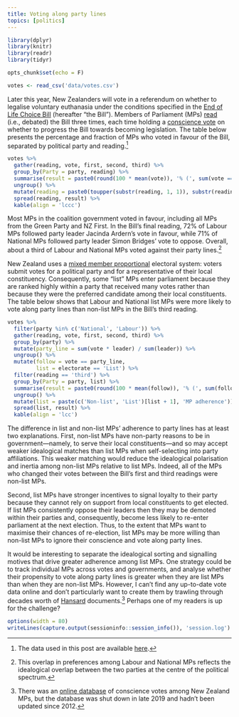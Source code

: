 ```yaml
---
title: Voting along party lines
topics: [politics]
---
```


```r
library(dplyr)
library(knitr)
library(readr)
library(tidyr)

opts_chunk$set(echo = F)

votes <- read_csv('data/votes.csv')
```

Later this year, New Zealanders will vote in a referendum on whether to legalise voluntary euthanasia under the conditions specified in the [End of Life Choice Bill](http://www.legislation.govt.nz/bill/member/2017/0269/latest/DLM7285905.html) (hereafter "the Bill").
Members of Parliament (MPs) [read](https://en.wikipedia.org/wiki/Reading_(legislature)) (i.e., debated) the Bill three times, each time holding a [conscience vote](https://en.wikipedia.org/wiki/Conscience_vote) on whether to progress the Bill towards becoming legislation.
The table below presents the percentage and fraction of MPs who voted in favour of the Bill, separated by political party and reading.[^data]

[^data]: The data used in this post are available [here](https://github.com/bldavies/eolc-bill/).

```r
votes %>%
  gather(reading, vote, first, second, third) %>%
  group_by(Party = party, reading) %>%
  summarise(result = paste0(round(100 * mean(vote)), '% (', sum(vote == 1), '/', n(), ')')) %>%
  ungroup() %>%
  mutate(reading = paste0(toupper(substr(reading, 1, 1)), substr(reading, 2, nchar(reading)), ' reading')) %>%
  spread(reading, result) %>%
  kable(align = 'lccc')
```

Most MPs in the coalition government voted in favour, including all MPs from the Green Party and NZ First.
In the Bill's final reading, 72% of Labour MPs followed party leader Jacinda Ardern's vote in favour, while 71% of National MPs followed party leader Simon Bridges' vote to oppose.
Overall, about a third of Labour and National MPs voted against their party lines.[^overlap]

[^overlap]: This overlap in preferences among Labour and National MPs reflects the idealogical overlap between the two parties at the centre of the political spectrum.

New Zealand uses a [mixed member proportional](https://en.wikipedia.org/wiki/Mixed-member_proportional_representation) electoral system:
voters submit votes for a political party and for a representative of their local constituency.
Consequently, some "list" MPs enter parliament because they are ranked highly within a party that received many votes rather than because they were the preferred candidate among their local constituents.
The table below shows that Labour and National list MPs were more likely to vote along party lines than non-list MPs in the Bill's third reading.

```r
votes %>%
  filter(party %in% c('National', 'Labour')) %>%
  gather(reading, vote, first, second, third) %>%
  group_by(party) %>%
  mutate(party_line = sum(vote * leader) / sum(leader)) %>%
  ungroup() %>%
  mutate(follow = vote == party_line,
         list = electorate == 'List') %>%
  filter(reading == 'third') %>%
  group_by(Party = party, list) %>%
  summarise(result = paste0(round(100 * mean(follow)), '% (', sum(follow == 1), '/', n(), ')')) %>%
  ungroup() %>%
  mutate(list = paste(c('Non-list', 'List')[list + 1], 'MP adherence')) %>%
  spread(list, result) %>%
  kable(align = 'lcc')
```

The difference in list and non-list MPs' adherence to party lines has at least two explanations.
First, non-list MPs have non-party reasons to be in government---namely, to serve their local constituents---and so may accept weaker idealogical matches than list MPs when self-selecting into party affiliations.
This weaker matching would reduce the idealogical polarisation and inertia among non-list MPs relative to list MPs.
Indeed, all of the MPs who changed their votes between the Bill's first and third readings were non-list MPs.

Second, list MPs have stronger incentives to signal loyalty to their party because they cannot rely on support from local constituents to get elected.
If list MPs consistently oppose their leaders then they may be demoted within their parties and, consequently, become less likely to re-enter parliament at the next election.
Thus, to the extent that MPs want to maximise their chances of re-election, list MPs may be more willing than non-list MPs to ignore their conscience and vote along party lines.

It would be interesting to separate the idealogical sorting and signalling motives that drive greater adherence among list MPs.
One strategy could be to track individual MPs across votes and governments, and analyse whether their propensity to vote along party lines is greater when they are list MPs than when they are non-list MPs.
However, I can't find any up-to-date vote data online and don't particularly want to create them by trawling through decades worth of [Hansard](https://www.parliament.nz/en/pb/hansard-debates/) documents.[^wotfun]
Perhaps one of my readers is up for the challenge?

[^wotfun]: There was an [online database](https://web.archive.org/web/20190911021215/http://votes.wotfun.com/) of conscience votes among New Zealand MPs, but the database was shut down in late 2019 and hadn't been updated since 2012.

```r
options(width = 80)
writeLines(capture.output(sessioninfo::session_info()), 'session.log')
```
